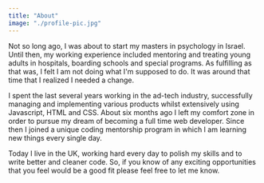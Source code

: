 ```yaml
---
title: "About"
image: "./profile-pic.jpg"
---
```



Not so long ago, I was about to start my masters in psychology in Israel. Until then, my working experience included mentoring and treating young adults in hospitals, boarding schools and special programs. As fulfilling as that was, I felt I am not doing what I'm supposed to do. It was around that time that I realized I needed a change.

I spent the last several years working in the ad-tech industry, successfully managing and implementing various products whilst extensively using Javascript, HTML and CSS. About six months ago I left my comfort zone in order to pursue my dream of becoming a full time web developer. Since then I joined a unique coding mentorship program in which I am learning new things every single day.

Today I live in the UK, working hard every day to polish my skills and to write better and cleaner code. So, if you know of any exciting opportunities that you feel would be a good fit please feel free to let me know.
